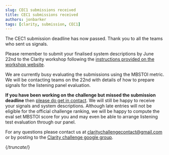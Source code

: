```yaml
---
slug: CEC1 submissions received 
title: CEC1 submissions received
authors: jonbarker
tags: [clarity, submission, CEC1]
---
```


The CEC1 submission deadline has now passed. Thank you to all the teams who sent us signals.

Please remember to submit your finalised system descriptions by June 22nd to the Clarity workshop following the [instructions provided on the workshop website](https://claritychallenge.github.io/clarity2021-workshop/submissions.html).

We are currently busy evaluating the submissions using the MBSTOI metric. We will be contacting teams on the 22nd with details of how to prepare signals for the listening panel evaluation.

**If you have been working on the challenge but missed the submission deadline** then [please do get in contact](mailto:claritychallengecontact@gmail.com). We will still be happy to receive your signals and system descriptions. Although late entries will not be eligible for the official challenge ranking, we will be happy to compute the eval set MBSTOI score for you and may even be able to arrange listening test evaluation through our panel.

For any questions please contact us at [claritychallengecontact@gmail.com](mailto:claritychallengecontact@gmail.com) or by posting to the [Clarity challenge google group](https://groups.google.com/g/clarity-challenge?pli=1).

{/*truncate*/}
